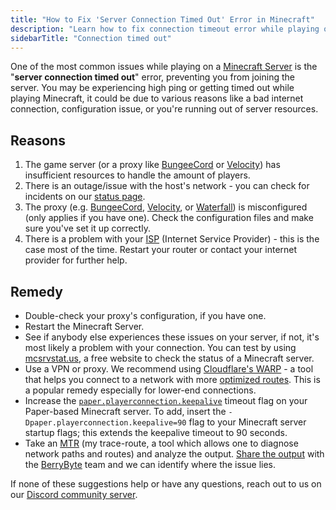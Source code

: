 ---
title: "How to Fix 'Server Connection Timed Out' Error in Minecraft"
description: "Learn how to fix connection timeout error while playing on a Minecraft Server."
sidebarTitle: "Connection timed out"
---

One of the most common issues while playing on a [Minecraft Server](https://berrybyte.net/minecraft) is the "**server connection timed out**" error, preventing you from joining the server. You may be experiencing high ping or getting timed out while playing Minecraft, it could be due to various reasons like a bad internet connection, configuration issue, or you're running out of server resources.

## Reasons

1. The game server (or a proxy like [BungeeCord](https://www.spigotmc.org/wiki/bungeecord/) or [Velocity](https://papermc.io/software/velocity)) has insufficient
   resources to handle the amount of players.
2. There is an outage/issue with the host's network - you can check for incidents on our
   [status page](https://status.berrybyte.net/).
3. The proxy (e.g. [BungeeCord](https://www.spigotmc.org/wiki/bungeecord/), [Velocity](https://papermc.io/software/velocity), or [Waterfall](https://papermc.io/software/waterfall)) is misconfigured (only applies if you
   have one). Check the configuration files and make sure you've set it up correctly.
4. There is a problem with your
   [ISP](https://en.wikipedia.org/wiki/Internet_service_provider) (Internet Service Provider) - this is the
   case most of the time. Restart your router or contact your internet provider for further help.

## Remedy

- Double-check your proxy's configuration, if you have one.
- Restart the Minecraft Server.
- See if anybody else experiences these issues on your server, if not, it's most
  likely a problem with your connection. You can test by using [mcsrvstat.us](https://mcsrvstat.us), a free website to check the status of a Minecraft server.
- Use a VPN or proxy. We recommend using [Cloudflare's WARP](https://1.1.1.1/) - a tool that helps you connect to a network with more [optimized routes](https://www.cloudflare.com/en-gb/learning/network-layer/what-is-routing/). This is a popular remedy especially for lower-end connections.
- Increase the [`paper.playerconnection.keepalive`](https://docs.papermc.io/paper/reference/system-properties#paperplayerconnectionkeepalive)
  timeout flag on your Paper-based Minecraft server. To add, insert the  `-Dpaper.playerconnection.keepalive=90` flag to your Minecraft server startup flags; this extends the keepalive timeout to 90 seconds.
- Take an [MTR](https://www.cloudflare.com/learning/network-layer/what-is-mtr/) (my trace-route, a tool which allows one to diagnose network paths and routes) and analyze the output. [Share the output](https://berrybyte.net/tickets) with the [BerryByte](https://berrybyte.net/) team and we can identify where the issue lies.


If none of these suggestions help or have any questions, reach out to us on our [Discord community server](https://berrybyte.net/discord).